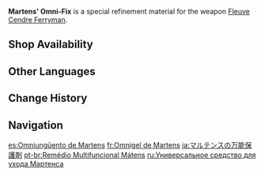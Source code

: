 {{Item Infobox
|id           = 200116
|image        = Item Martens' Omni-Fix.png
|type         = Refinement Materials
|invCategory  = Character Development Items
|quality      = 4
|effect       = Specialized refinement material for "[[Fleuve Cendre Ferryman]]."
|description  = Not only can it prevent oxidation and erosion by forming an isolation layer on certain materials, but it also helps lubricate, clean, and polish. It was once all the rage in [[Fontaine]]. In the advertisements back then, a [[Eduardo Baker|legendary figure]] from the [[Fleuve Cendre]] used it to maintain the famous [[Fleuve Cendre Ferryman|curved copper tube]].
|source1      = [[Fontaine Fishing Association]]
|weapon       = Fleuve Cendre Ferryman
}}
'''Martens' Omni-Fix''' is a special refinement material for the weapon [[Fleuve Cendre Ferryman]].

==Shop Availability==
{{Shop Availability|currency=Fish}}

==Other Languages==
{{Other Languages
|en      = Martens' Omni-Fix
|zhs     = 马腾斯万能护养剂
|zhs_rm  = Mǎténgsī Wànnéng Hùyǎng-jì
|zht     = 馬騰斯萬能護養劑
|zht_rm  = Mǎténgsī Wànnéng Hùyǎng-jì
|zh_tl   = 
|ja      = マルテンスの万能保護剤
|ja_rm   = Marutensu no Ban'ou Hago-zai{{Assumed}}
|ja_tl   = 
|ko      = 마르텐스 만능 보호제
|ko_rm   = 
|ko_tl   = 
|es      = Omniungüento de Martens
|es_tl   = Martens' Omni-Ointment
|fr      = Omnigel de Martens
|fr_tl   = Martens' Omnigel
|ru      = Универсальное средство для ухода Мартенса
|ru_tl   = 
|th      = น้ำยาสารพัดประโยชน์ของ Marten
|th_rm   = 
|th_tl   = 
|vi      = Thuốc Dưỡng Vạn Năng Của Martens
|vi_tl   = 
|de      = Martens Universalschutzmittel
|de_tl   = Martens' Universal Protective Agent
|id      = Martens' Omni-Fix
|pt      = Remédio Multifuncional Mátens
|pt_tl   = 
|tr      = Martens'in Çok Amaçlı Bakım Kremi
|tr_tl   = Martens' Multi-Purpose Care Cream
|it      = Omnifix di Martens
|it_tl   = 
}}

==Change History==
{{Change History|4.0}}

==Navigation==
{{Development Item Navbox|type=Weapon Materials}}

[[es:Omniungüento de Martens]]
[[fr:Omnigel de Martens]]
[[ja:マルテンスの万能保護剤]]
[[pt-br:Remédio Multifuncional Mátens]]
[[ru:Универсальное средство для ухода Мартенса]]